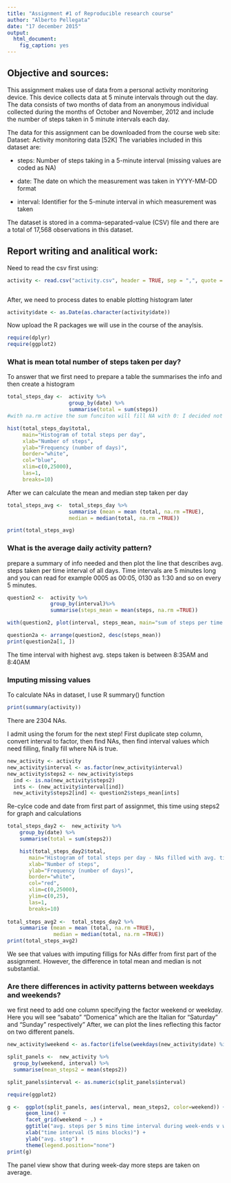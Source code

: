 ```yaml
---
title: "Assignment #1 of Reproducible research course"
author: "Alberto Pellegata"
date: "17 december 2015"
output: 
  html_document: 
    fig_caption: yes
---
```


## Objective and sources:
This assignment makes use of data from a personal activity monitoring device. This device collects data at 5 minute intervals through out the day. The data consists of two months of data from an anonymous individual collected during the months of October and November, 2012 and include the number of steps taken in 5 minute intervals each day.

The data for this assignment can be downloaded from the course web site:
Dataset: Activity monitoring data [52K]
The variables included in this dataset are:

* steps: Number of steps taking in a 5-minute interval (missing values are coded as NA)

* date: The date on which the measurement was taken in YYYY-MM-DD format

* interval: Identifier for the 5-minute interval in which measurement was taken

The dataset is stored in a comma-separated-value (CSV) file and there are a total of 17,568 observations in this dataset.

## Report writing and analitical work:

Need to read the csv first using:
```r
activity <- read.csv("activity.csv", header = TRUE, sep = ",", quote = "\"" , na.strings = "NA")
```

```r
```


After, we need to process dates to enable plotting histogram later
```r
activity$date <- as.Date(as.character(activity$date))
```

Now upload the R packages we will use in the course of the anaylsis. 

```r
require(dplyr)
require(ggplot2)
```

### What is mean total number of steps taken per day?

To answer that we first need to prepare a table the summarises the info and then create a histogram 

```r
total_steps_day <-  activity %>%
                    group_by(date) %>%
                    summarise(total = sum(steps)) 
#with na.rm active the sum funciton will fill NA with 0: I decided not to activate it.

hist(total_steps_day$total, 
     main="Histogram of total steps per day",
     xlab="Number of steps",
     ylab="Frequency (number of days)",
     border="white",
     col="blue",
     xlim=c(0,25000),
     las=1,
     breaks=10)
```

After we can calculate the mean and median step taken per day
```r
total_steps_avg <-  total_steps_day %>%
                    summarise (mean = mean (total, na.rm =TRUE),
                    median = median(total, na.rm =TRUE))

print(total_steps_avg)
```

### What is the average daily activity pattern?
prepare a summary of info needed and then plot the line that describes avg. steps taken per time interval of all days. Time intervals are 5 minutes long and you can read for example 0005 as 00:05, 0130 as 1:30 and so on every 5 minutes.

```r
question2 <-  activity %>%
              group_by(interval)%>%
              summarise(steps_mean = mean(steps, na.rm =TRUE))

with(question2, plot(interval, steps_mean, main="sum of steps per time interval", type="l", col="blue"))

question2a <- arrange(question2, desc(steps_mean))
print(question2a[1, ])
```
The time interval with highest avg. steps taken is between 8:35AM and 8:40AM


### Imputing missing values

To calculate NAs in dataset, I use R summary() function

```r
print(summary(activity))
```

There are 2304 NAs.

I admit using the forum for the next step! 
First duplicate step column, convert interval to factor, then find NAs, then find interval values which need filling, finally fill where NA is true.


```r
new_activity <- activity
new_activity$interval <- as.factor(new_activity$interval)
new_activity$steps2 <- new_activity$steps
  ind <- is.na(new_activity$steps2)
  ints <- (new_activity$interval[ind])
  new_activity$steps2[ind] <- question2$steps_mean[ints]
```

Re-cylce code and date from first part of assignmet, this time using steps2 for graph and calculations
```r
total_steps_day2 <-  new_activity %>%
    group_by(date) %>%
    summarise(total = sum(steps2)) 

    hist(total_steps_day2$total, 
       main="Histogram of total steps per day - NAs filled with avg. time interval",
       xlab="Number of steps",
       ylab="Frequency (number of days)",
       border="white",
       col="red",
       xlim=c(0,25000),
       ylim=c(0,25),
       las=1,
       breaks=10)
  
total_steps_avg2 <-  total_steps_day2 %>%
    summarise (mean = mean (total, na.rm =TRUE),
               median = median(total, na.rm =TRUE))
print(total_steps_avg2)
```

We see that values with imputing filligs for NAs differ from first part of the assignment. However, the difference in total mean and median is not substantial.

### Are there differences in activity patterns between weekdays and weekends?
we first need to add one column specifying the factor weekend or weekday.
Here you will see "sabato" "Domenica" which are the Italian for "Saturday" and "Sunday" respectively"
After, we can plot the lines reflecting this factor on two different panels.

```r
new_activity$weekend <- as.factor(ifelse(weekdays(new_activity$date) %in% c("domenica", "sabato"), "week-ends", "week-days"))

split_panels <-  new_activity %>%
  group_by(weekend, interval) %>%
  summarise(mean_steps2 = mean(steps2))

split_panels$interval <- as.numeric(split_panels$interval)

require(ggplot2)

g <-  ggplot(split_panels, aes(interval, mean_steps2, color=weekend)) +
      geom_line() +
      facet_grid(weekend ~ .) +
      ggtitle("avg. steps per 5 mins time interval during week-ends v week-days") + 
      xlab("time interval (5 mins blocks)") + 
      ylab("avg. step") +
      theme(legend.position="none")
print(g)
```

The panel view show that during week-day more steps are taken on average.